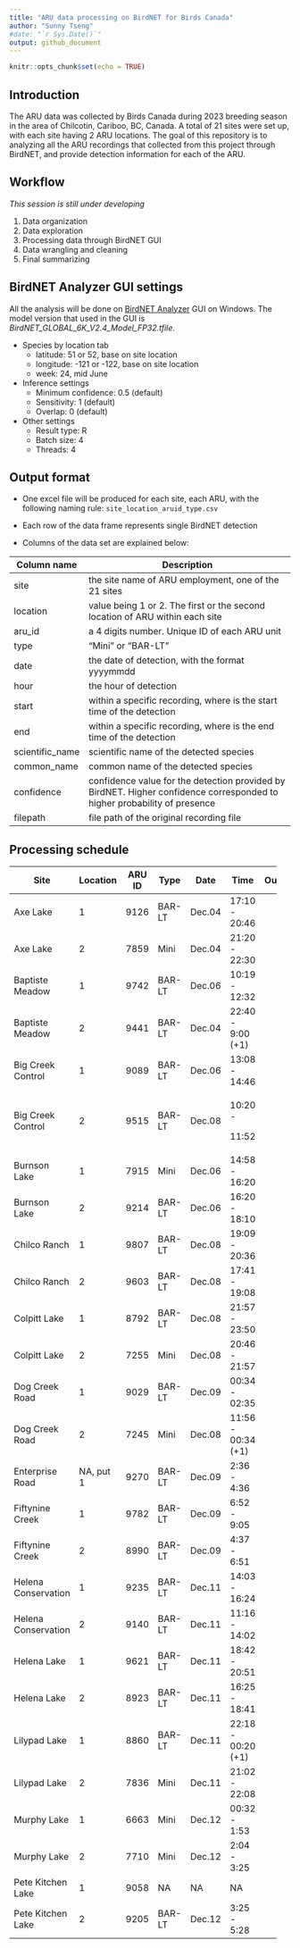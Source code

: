 ```yaml
---
title: "ARU data processing on BirdNET for Birds Canada"
author: "Sunny Tseng"
#date: "`r Sys.Date()`"
output: github_document
---
```


```r
knitr::opts_chunk$set(echo = TRUE)
```

## Introduction

The ARU data was collected by Birds Canada during 2023 breeding season in the area of Chilcotin, Cariboo, BC, Canada. A total of 21 sites were set up, with each site having 2 ARU locations. The goal of this repository is to analyzing all the ARU recordings that collected from this project through BirdNET, and provide detection information for each of the ARU.

## Workflow

*This session is still under developing*

1.  Data organization
2.  Data exploration
3.  Processing data through BirdNET GUI
4.  Data wrangling and cleaning
5.  Final summarizing

## BirdNET Analyzer GUI settings

All the analysis will be done on [BirdNET Analyzer](https://github.com/kahst/BirdNET-Analyzer) GUI on Windows. The model version that used in the GUI is *BirdNET_GLOBAL_6K_V2.4_Model_FP32.tfile*.

-   Species by location tab
    -   latitude: 51 or 52, base on site location
    -   longitude: -121 or -122, base on site location
    -   week: 24, mid June
-   Inference settings
    -   Minimum confidence: 0.5 (default)
    -   Sensitivity: 1 (default)
    -   Overlap: 0 (default)
-   Other settings
    -   Result type: R
    -   Batch size: 4
    -   Threads: 4

## Output format

-   One excel file will be produced for each site, each ARU, with the following naming rule: `site_location_aruid_type.csv`

-   Each row of the data frame represents single BirdNET detection

-   Columns of the data set are explained below:

+-----------------+--------------------------------------------------------------------------------------------------------------------------+
| Column name     | Description                                                                                                              |
+=================+==========================================================================================================================+
| site            | the site name of ARU employment, one of the 21 sites                                                                     |
+-----------------+--------------------------------------------------------------------------------------------------------------------------+
| location        | value being 1 or 2. The first or the second location of ARU within each site                                             |
+-----------------+--------------------------------------------------------------------------------------------------------------------------+
| aru_id          | a 4 digits number. Unique ID of each ARU unit                                                                            |
+-----------------+--------------------------------------------------------------------------------------------------------------------------+
| type            | "Mini" or "BAR-LT"                                                                                                       |
+-----------------+--------------------------------------------------------------------------------------------------------------------------+
| date            | the date of detection, with the format yyyymmdd                                                                          |
+-----------------+--------------------------------------------------------------------------------------------------------------------------+
| hour            | the hour of detection                                                                                                    |
+-----------------+--------------------------------------------------------------------------------------------------------------------------+
| start           | within a specific recording, where is the start time of the detection                                                    |
+-----------------+--------------------------------------------------------------------------------------------------------------------------+
| end             | within a specific recording, where is the end time of the detection                                                      |
+-----------------+--------------------------------------------------------------------------------------------------------------------------+
| scientific_name | scientific name of the detected species                                                                                  |
+-----------------+--------------------------------------------------------------------------------------------------------------------------+
| common_name     | common name of the detected species                                                                                      |
+-----------------+--------------------------------------------------------------------------------------------------------------------------+
| confidence      | confidence value for the detection provided by BirdNET. Higher confidence corresponded to higher probability of presence |
+-----------------+--------------------------------------------------------------------------------------------------------------------------+
| filepath        | file path of the original recording file                                                                                 |
+-----------------+--------------------------------------------------------------------------------------------------------------------------+

## Processing schedule

+---------------------+-----------+--------+--------+--------+--------------------+--------+--------------+
| Site                | Location  | ARU ID | Type   | Date   | Time               | Output | Note         |
+=====================+===========+========+========+========+====================+========+==============+
| Axe Lake            | 1         | 9126   | BAR-LT | Dec.04 | 17:10 - 20:46      |        | 3.5 hr       |
+---------------------+-----------+--------+--------+--------+--------------------+--------+--------------+
| Axe Lake            | 2         | 7859   | Mini   | Dec.04 | 21:20 - 22:30      |        | 1.5 hr       |
+---------------------+-----------+--------+--------+--------+--------------------+--------+--------------+
| Baptiste Meadow     | 1         | 9742   | BAR-LT | Dec.06 | 10:19 - 12:32      |        | 2 hr         |
+---------------------+-----------+--------+--------+--------+--------------------+--------+--------------+
| Baptiste Meadow     | 2         | 9441   | BAR-LT | Dec.04 | 22:40 - 9:00 (+1)  |        |              |
+---------------------+-----------+--------+--------+--------+--------------------+--------+--------------+
| Big Creek Control   | 1         | 9089   | BAR-LT | Dec.06 | 13:08 - 14:46      |        | 1.5 hr       |
+---------------------+-----------+--------+--------+--------+--------------------+--------+--------------+
| Big Creek Control   | 2         | 9515   | BAR-LT | Dec.08 | 10:20 -            |        | 1.5 hr       |
|                     |           |        |        |        |                    |        |              |
|                     |           |        |        |        | 11:52              |        |              |
+---------------------+-----------+--------+--------+--------+--------------------+--------+--------------+
| Burnson Lake        | 1         | 7915   | Mini   | Dec.06 | 14:58 - 16:20      |        | 1.5 hr       |
+---------------------+-----------+--------+--------+--------+--------------------+--------+--------------+
| Burnson Lake        | 2         | 9214   | BAR-LT | Dec.06 | 16:20 - 18:10      |        | 2 hr         |
+---------------------+-----------+--------+--------+--------+--------------------+--------+--------------+
| Chilco Ranch        | 1         | 9807   | BAR-LT | Dec.08 | 19:09 - 20:36      |        | Run in batch |
+---------------------+-----------+--------+--------+--------+--------------------+--------+--------------+
| Chilco Ranch        | 2         | 9603   | BAR-LT | Dec.08 | 17:41 - 19:08      |        |              |
+---------------------+-----------+--------+--------+--------+--------------------+--------+--------------+
| Colpitt Lake        | 1         | 8792   | BAR-LT | Dec.08 | 21:57 - 23:50      |        |              |
+---------------------+-----------+--------+--------+--------+--------------------+--------+--------------+
| Colpitt Lake        | 2         | 7255   | Mini   | Dec.08 | 20:46 - 21:57      |        |              |
+---------------------+-----------+--------+--------+--------+--------------------+--------+--------------+
| Dog Creek Road      | 1         | 9029   | BAR-LT | Dec.09 | 00:34 - 02:35      |        |              |
+---------------------+-----------+--------+--------+--------+--------------------+--------+--------------+
| Dog Creek Road      | 2         | 7245   | Mini   | Dec.08 | 11:56 - 00:34 (+1) |        |              |
+---------------------+-----------+--------+--------+--------+--------------------+--------+--------------+
| Enterprise Road     | NA, put 1 | 9270   | BAR-LT | Dec.09 | 2:36 - 4:36        |        |              |
+---------------------+-----------+--------+--------+--------+--------------------+--------+--------------+
| Fiftynine Creek     | 1         | 9782   | BAR-LT | Dec.09 | 6:52 - 9:05        |        |              |
+---------------------+-----------+--------+--------+--------+--------------------+--------+--------------+
| Fiftynine Creek     | 2         | 8990   | BAR-LT | Dec.09 | 4:37 - 6:51        |        |              |
+---------------------+-----------+--------+--------+--------+--------------------+--------+--------------+
| Helena Conservation | 1         | 9235   | BAR-LT | Dec.11 | 14:03 - 16:24      |        | Run in batch |
+---------------------+-----------+--------+--------+--------+--------------------+--------+--------------+
| Helena Conservation | 2         | 9140   | BAR-LT | Dec.11 | 11:16 - 14:02      |        |              |
+---------------------+-----------+--------+--------+--------+--------------------+--------+--------------+
| Helena Lake         | 1         | 9621   | BAR-LT | Dec.11 | 18:42 - 20:51      |        |              |
+---------------------+-----------+--------+--------+--------+--------------------+--------+--------------+
| Helena Lake         | 2         | 8923   | BAR-LT | Dec.11 | 16:25 - 18:41      |        |              |
+---------------------+-----------+--------+--------+--------+--------------------+--------+--------------+
| Lilypad Lake        | 1         | 8860   | BAR-LT | Dec.11 | 22:18 - 00:20 (+1) |        |              |
+---------------------+-----------+--------+--------+--------+--------------------+--------+--------------+
| Lilypad Lake        | 2         | 7836   | Mini   | Dec.11 | 21:02 - 22:08      |        |              |
+---------------------+-----------+--------+--------+--------+--------------------+--------+--------------+
| Murphy Lake         | 1         | 6663   | Mini   | Dec.12 | 00:32 - 1:53       |        |              |
+---------------------+-----------+--------+--------+--------+--------------------+--------+--------------+
| Murphy Lake         | 2         | 7710   | Mini   | Dec.12 | 2:04 - 3:25        |        |              |
+---------------------+-----------+--------+--------+--------+--------------------+--------+--------------+
| Pete Kitchen Lake   | 1         | 9058   | NA     | NA     | NA                 |        | empty folder |
+---------------------+-----------+--------+--------+--------+--------------------+--------+--------------+
| Pete Kitchen Lake   | 2         | 9205   | BAR-LT | Dec.12 | 3:25 - 5:28        |        |              |
+---------------------+-----------+--------+--------+--------+--------------------+--------+--------------+
